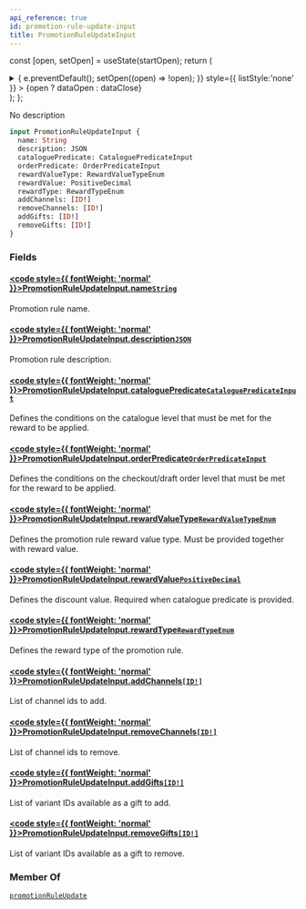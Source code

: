 ```yaml
---
api_reference: true
id: promotion-rule-update-input
title: PromotionRuleUpdateInput
---
```






const [open, setOpen] = useState(startOpen);
return (
<details {...(open ? { open: true } : {})} className="details" style={{ border:'none', boxShadow:'none', background:'var(--ifm-background-color)' }}>
<summary
onClick={(e) => {
e.preventDefault();
setOpen((open) => !open);
}}
style={{ listStyle:'none' }} >
{open ? dataOpen : dataClose}
</summary>
{open && children}
</details>
);
};

No description

```graphql
input PromotionRuleUpdateInput {
  name: String
  description: JSON
  cataloguePredicate: CataloguePredicateInput
  orderPredicate: OrderPredicateInput
  rewardValueType: RewardValueTypeEnum
  rewardValue: PositiveDecimal
  rewardType: RewardTypeEnum
  addChannels: [ID!]
  removeChannels: [ID!]
  addGifts: [ID!]
  removeGifts: [ID!]
}
```

### Fields

#### [<code style={{ fontWeight: 'normal' }}>PromotionRuleUpdateInput.<b>name</b></code>](#)<Bullet />[`String`](../../../api-reference/miscellaneous/scalars/string.mdx) <Badge class="badge badge--secondary" text="scalar"/> <Badge class="badge badge--secondary" text="miscellaneous"/>

Promotion rule name.

#### [<code style={{ fontWeight: 'normal' }}>PromotionRuleUpdateInput.<b>description</b></code>](#)<Bullet />[`JSON`](../../../api-reference/miscellaneous/scalars/json.mdx) <Badge class="badge badge--secondary" text="scalar"/> <Badge class="badge badge--secondary" text="miscellaneous"/>

Promotion rule description.

#### [<code style={{ fontWeight: 'normal' }}>PromotionRuleUpdateInput.<b>cataloguePredicate</b></code>](#)<Bullet />[`CataloguePredicateInput`](../../../api-reference/discounts/inputs/catalogue-predicate-input.mdx) <Badge class="badge badge--secondary" text="input"/> <Badge class="badge badge--secondary" text="discounts"/>

Defines the conditions on the catalogue level that must be met for the reward to be applied.

#### [<code style={{ fontWeight: 'normal' }}>PromotionRuleUpdateInput.<b>orderPredicate</b></code>](#)<Bullet />[`OrderPredicateInput`](../../../api-reference/discounts/inputs/order-predicate-input.mdx) <Badge class="badge badge--secondary" text="input"/> <Badge class="badge badge--secondary" text="discounts"/>

Defines the conditions on the checkout/draft order level that must be met for the reward to be applied.


<Badge text="Added in Saleor 3.19" class="badge badge--secondary margin-bottom--sm" />


<FeaturePreview />

#### [<code style={{ fontWeight: 'normal' }}>PromotionRuleUpdateInput.<b>rewardValueType</b></code>](#)<Bullet />[`RewardValueTypeEnum`](../../../api-reference/discounts/enums/reward-value-type-enum.mdx) <Badge class="badge badge--secondary" text="enum"/> <Badge class="badge badge--secondary" text="discounts"/>

Defines the promotion rule reward value type. Must be provided together with reward value.

#### [<code style={{ fontWeight: 'normal' }}>PromotionRuleUpdateInput.<b>rewardValue</b></code>](#)<Bullet />[`PositiveDecimal`](../../../api-reference/miscellaneous/scalars/positive-decimal.mdx) <Badge class="badge badge--secondary" text="scalar"/> <Badge class="badge badge--secondary" text="miscellaneous"/>

Defines the discount value. Required when catalogue predicate is provided.

#### [<code style={{ fontWeight: 'normal' }}>PromotionRuleUpdateInput.<b>rewardType</b></code>](#)<Bullet />[`RewardTypeEnum`](../../../api-reference/discounts/enums/reward-type-enum.mdx) <Badge class="badge badge--secondary" text="enum"/> <Badge class="badge badge--secondary" text="discounts"/>

Defines the reward type of the promotion rule.


<Badge text="Added in Saleor 3.19" class="badge badge--secondary margin-bottom--sm" />


<FeaturePreview />

#### [<code style={{ fontWeight: 'normal' }}>PromotionRuleUpdateInput.<b>addChannels</b></code>](#)<Bullet />[`[ID!]`](../../../api-reference/miscellaneous/scalars/id.mdx) <Badge class="badge badge--secondary" text="list"/> <Badge class="badge badge--secondary" text="scalar"/> <Badge class="badge badge--secondary" text="miscellaneous"/>

List of channel ids to add.

#### [<code style={{ fontWeight: 'normal' }}>PromotionRuleUpdateInput.<b>removeChannels</b></code>](#)<Bullet />[`[ID!]`](../../../api-reference/miscellaneous/scalars/id.mdx) <Badge class="badge badge--secondary" text="list"/> <Badge class="badge badge--secondary" text="scalar"/> <Badge class="badge badge--secondary" text="miscellaneous"/>

List of channel ids to remove.

#### [<code style={{ fontWeight: 'normal' }}>PromotionRuleUpdateInput.<b>addGifts</b></code>](#)<Bullet />[`[ID!]`](../../../api-reference/miscellaneous/scalars/id.mdx) <Badge class="badge badge--secondary" text="list"/> <Badge class="badge badge--secondary" text="scalar"/> <Badge class="badge badge--secondary" text="miscellaneous"/>

List of variant IDs available as a gift to add.


<Badge text="Added in Saleor 3.19" class="badge badge--secondary margin-bottom--sm" />


<FeaturePreview />

#### [<code style={{ fontWeight: 'normal' }}>PromotionRuleUpdateInput.<b>removeGifts</b></code>](#)<Bullet />[`[ID!]`](../../../api-reference/miscellaneous/scalars/id.mdx) <Badge class="badge badge--secondary" text="list"/> <Badge class="badge badge--secondary" text="scalar"/> <Badge class="badge badge--secondary" text="miscellaneous"/>

List of variant IDs available as a gift to remove.


<Badge text="Added in Saleor 3.19" class="badge badge--secondary margin-bottom--sm" />


<FeaturePreview />

### Member Of

[`promotionRuleUpdate`](../../../api-reference/discounts/mutations/promotion-rule-update.mdx) <Badge class="badge badge--secondary" text="mutation"/>

